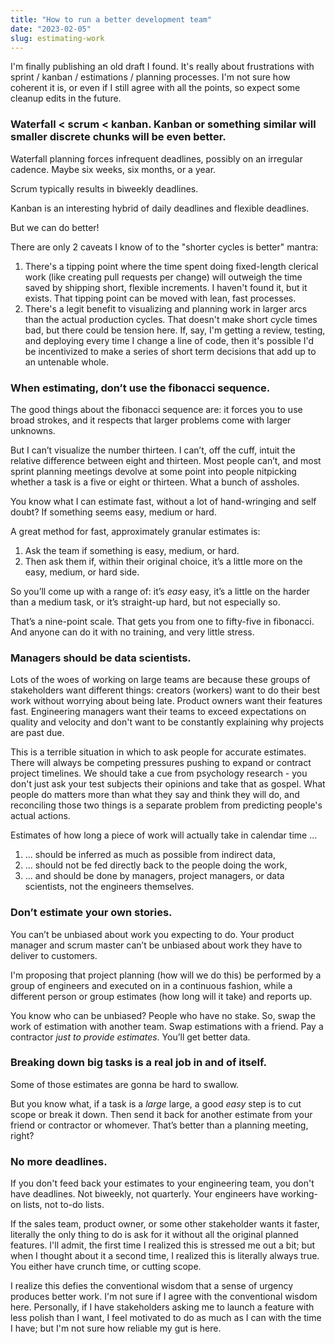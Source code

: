 ```yaml
---
title: "How to run a better development team"
date: "2023-02-05"
slug: estimating-work
---
```


I'm finally publishing an old draft I found. It's really about frustrations with sprint / kanban / estimations / planning processes. I'm not sure how coherent it is, or even if I still agree with all the points, so expect some cleanup edits in the future.

### Waterfall < scrum < kanban. Kanban or something similar will smaller discrete chunks will be even better.

Waterfall planning forces infrequent deadlines, possibly on an irregular cadence. Maybe six weeks, six months, or a year.

Scrum typically results in biweekly deadlines.

Kanban is an interesting hybrid of daily deadlines and flexible deadlines.

But we can do better!

There are only 2 caveats I know of to the "shorter cycles is better" mantra:
1. There's a tipping point where the time spent doing fixed-length clerical work (like creating pull requests per change) will outweigh the time saved by shipping short, flexible increments. I haven't found it, but it exists. That tipping point can be moved with lean, fast processes.
2. There's a legit benefit to visualizing and planning work in larger arcs than the actual production cycles. That doesn't make short cycle times bad, but there could be tension here. If, say, I'm getting a review, testing, and deploying every time I change a line of code, then it's possible I'd be incentivized to make a series of short term decisions that add up to an untenable whole.

### When estimating, don’t use the fibonacci sequence.

The good things about the fibonacci sequence are: it forces you to use broad strokes, and it respects that larger problems come with larger unknowns.

But I can’t visualize the number thirteen. I can’t, off the cuff, intuit the relative difference between eight and thirteen. Most people can’t, and most sprint planning meetings devolve at some point into people nitpicking whether a task is a five or eight or thirteen. What a bunch of assholes.

You know what I can estimate fast, without a lot of hand-wringing and self doubt? If something seems easy, medium or hard.

A great method for fast, approximately granular estimates is:

1.  Ask the team if something is easy, medium, or hard.
2.  Then ask them if, within their original choice, it’s a little more on the easy, medium, or hard side.

So you’ll come up with a range of: it’s _easy_ easy, it’s a little on the harder than a medium task, or it’s straight-up hard, but not especially so.

That’s a nine-point scale. That gets you from one to fifty-five in fibonacci. And anyone can do it with no training, and very little stress.

### Managers should be data scientists.

Lots of the woes of working on large teams are because these groups of stakeholders want different things: creators (workers) want to do their best work without worrying about being late. Product owners want their features fast. Engineering managers want their teams to exceed expectations on quality and velocity and don't want to be constantly explaining why projects are past due.

This is a terrible situation in which to ask people for accurate estimates. There will always be competing pressures pushing to expand or contract project timelines. We should take a cue from psychology research - you don't just ask your test subjects their opinions and take that as gospel. What people do matters more than what they say and think they will do, and reconciling those two things is a separate problem from predicting people's actual actions.

Estimates of how long a piece of work will actually take in calendar time ...
1. ... should be inferred as much as possible from indirect data,
2. ... should not be fed directly back to the people doing the work,
3. ... and should be done by managers, project managers, or data scientists, not the engineers themselves.

### Don’t estimate your own stories.

You can’t be unbiased about work you expecting to do. Your product manager and scrum master can’t be unbiased about work they have to deliver to customers.

I'm proposing that project planning (how will we do this) be performed by a group of engineers and executed on in a continuous fashion, while a different person or group estimates (how long will it take) and reports up.

You know who can be unbiased? People who have no stake. So, swap the work of estimation with another team. Swap estimations with a friend. Pay a contractor _just to provide estimates_. You’ll get better data.

### Breaking down big tasks is a real job in and of itself.

Some of those estimates are gonna be hard to swallow.

But you know what, if a task is a _large_ large, a good _easy_ step is to cut scope or break it down. Then send it back for another estimate from your friend or contractor or whomever. That’s better than a planning meeting, right?

### No more deadlines.

If you don't feed back your estimates to your engineering team, you don't have deadlines. Not biweekly, not quarterly. Your engineers have working-on lists, not to-do lists.

If the sales team, product owner, or some other stakeholder wants it faster, literally the only thing to do is ask for it without all the original planned features. I'll admit, the first time I realized this is stressed me out a bit; but when I thought about it a second time, I realized this is literally always true. You either have crunch time, or cutting scope.

I realize this defies the conventional wisdom that a sense of urgency produces better work. I'm not sure if I agree with the conventional wisdom here. Personally, if I have stakeholders asking me to launch a feature with less polish than I want, I feel motivated to do as much as I can with the time I have; but I'm not sure how reliable my gut is here.